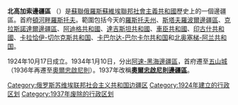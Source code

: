'''北高加索邊疆區''' （{{lang-ru|Северо-Кавказский край}}）是[[蘇聯|蘇聯]][[俄羅斯蘇維埃聯邦社會主義共和國|俄羅斯蘇維埃聯邦社會主義共和國]]歷史上的一個邊疆區。首府[[頓河畔羅斯托夫|頓河畔羅斯托夫]]。範圍包括今天的[[羅斯托夫州|羅斯托夫州]]、[[斯塔夫羅波爾邊疆區|斯塔夫羅波爾邊疆區]]、[[克拉斯諾達爾邊疆區|克拉斯諾達爾邊疆區]]、[[阿迪格共和國|阿迪格共和國]]、[[達吉斯坦共和國|達吉斯坦共和國]]、[[車臣共和國|車臣共和國]]、[[印古什共和國|印古什共和國]]、[[卡拉恰伊-切尔克斯共和国|卡拉恰伊-切尔克斯共和国]]、[[卡巴尔达-巴尔卡尔共和国|卡巴尔达-巴尔卡尔共和国]]和[[北奥塞梯-阿兰共和国|北奥塞梯-阿兰共和国]]。

1924年10月17日成立。1934年1月10日，分出[[阿速-黑海邊疆區|阿速-黑海邊疆區]]，首府遷至[[五山城|五山城]]（1936年再遷至[[弗拉季高加索|奧爾忠啟尼則]]）。1937年改稱'''[[奧爾忠啟尼則邊疆區|奧爾忠啟尼則邊疆區]]'''。

[[Category:俄罗斯苏维埃联邦社会主义共和国边疆区|Category:俄罗斯苏维埃联邦社会主义共和国边疆区]]
[[Category:1924年建立的行政区划|Category:1924年建立的行政区划]]
[[Category:1937年废除的行政区划|Category:1937年废除的行政区划]]